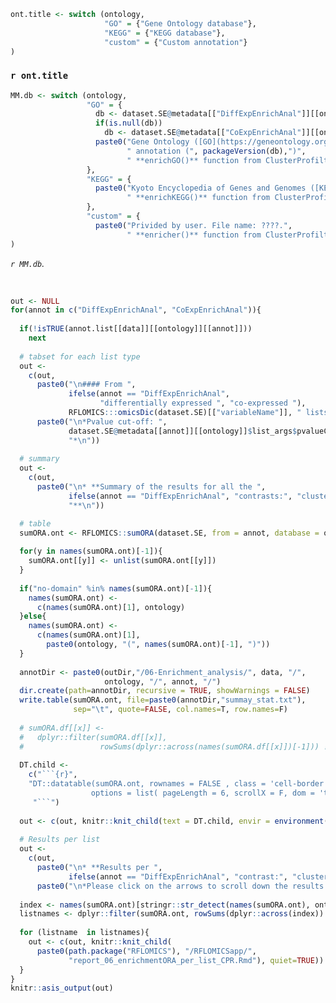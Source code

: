 
```r

ont.title <- switch (ontology,
                     "GO" = {"Gene Ontology database"},
                     "KEGG" = {"KEGG database"},
                     "custom" = {"Custom annotation"}
)
```

### `r ont.title` {.tabset .tabset-fade .tabset-pills}

```r

MM.db <- switch (ontology,
                 "GO" = {
                   db <- dataset.SE@metadata[["DiffExpEnrichAnal"]][[ontology]]$list_args$OrgDb
                   if(is.null(db))
                     db <- dataset.SE@metadata[["CoExpEnrichAnal"]][[ontology]]$list_args$OrgDb
                   paste0("Gene Ontology ([GO](https://geneontology.org/)). From ", db, 
                          " annotation (", packageVersion(db),")",
                          " **enrichGO()** function from ClusterProfilter was used.")
                 },
                 "KEGG" = {
                   paste0("Kyoto Encyclopedia of Genes and Genomes ([KEGG](https://www.genome.jp/kegg/)).",
                          " **enrichKEGG()** function from ClusterProfilter was used.")
                 },
                 "custom" = {
                   paste0("Privided by user. File name: ????.",
                          " **enricher()** function from ClusterProfilter was used.")}
)

```

*`r MM.db`.*

<br>

```r

out <- NULL
for(annot in c("DiffExpEnrichAnal", "CoExpEnrichAnal")){
  
  if(!isTRUE(annot.list[[data]][[ontology]][[annot]]))
    next
  
  # tabset for each list type
  out <- 
    c(out, 
      paste0("\n#### From ",
             ifelse(annot == "DiffExpEnrichAnal", 
                    "differentially expressed ", "co-expressed "), 
             RFLOMICS:::omicsDic(dataset.SE)[["variableName"]], " lists\n"),
      paste0("\n*Pvalue cut-off: ",
             dataset.SE@metadata[[annot]][[ontology]]$list_args$pvalueCutoff, 
             "*\n"))
  
  # summary
  out <- 
    c(out, 
      paste0("\n* **Summary of the results for all the ",
             ifelse(annot == "DiffExpEnrichAnal", "contrasts:", "clusters:"),
             "**\n"))

  # table
  sumORA.ont <- RFLOMICS::sumORA(dataset.SE, from = annot, database = ontology)
  
  for(y in names(sumORA.ont)[-1]){
    sumORA.ont[[y]] <- unlist(sumORA.ont[[y]])
  }
  
  if("no-domain" %in% names(sumORA.ont)[-1]){
    names(sumORA.ont) <- 
      c(names(sumORA.ont)[1], ontology)
  }else{
    names(sumORA.ont) <- 
      c(names(sumORA.ont)[1],
        paste0(ontology, "(", names(sumORA.ont)[-1], ")"))
  }
  
  annotDir <- paste0(outDir,"/06-Enrichment_analysis/", data, "/", 
                     ontology, "/", annot, "/")
  dir.create(path=annotDir, recursive = TRUE, showWarnings = FALSE)
  write.table(sumORA.ont, file=paste0(annotDir,"summay_stat.txt"),
              sep="\t", quote=FALSE, col.names=T, row.names=F)
  
  # sumORA.df[[x]] <- 
  #   dplyr::filter(sumORA.df[[x]], 
  #                 rowSums(dplyr::across(names(sumORA.df[[x]])[-1])) != 0)
  
  DT.child <-  
    c("```{r}",
    "DT::datatable(sumORA.ont, rownames = FALSE , class = 'cell-border stripe',
                  options = list( pageLength = 6, scrollX = F, dom = 'tip'))",
     "```")
  
  out <- c(out, knitr::knit_child(text = DT.child, envir = environment(), quiet=TRUE))
  
  # Results per list
  out <- 
    c(out, 
      paste0("\n* **Results per ",
             ifelse(annot == "DiffExpEnrichAnal", "contrast:", "cluster:"), "**\n"),
      paste0("\n*Please click on the arrows to scroll down the results and click on the figure to zoom*\n"))
  
  index <- names(sumORA.ont)[stringr::str_detect(names(sumORA.ont), ontology)]
  listnames <- dplyr::filter(sumORA.ont, rowSums(dplyr::across(index)) != 0)[[1]]
  
  for (listname  in listnames){
    out <- c(out, knitr::knit_child(
      paste0(path.package("RFLOMICS"), "/RFLOMICSapp/",
             "report_06_enrichmentORA_per_list_CPR.Rmd"), quiet=TRUE))
  }
}
knitr::asis_output(out)

```
